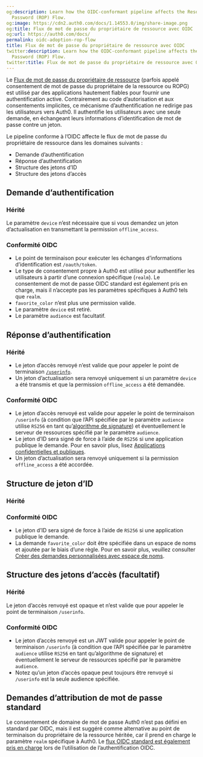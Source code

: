 ```yaml
---
og:description: Learn how the OIDC-conformant pipeline affects the Resource Owner
  Password (ROP) Flow.
og:image: https://cdn2.auth0.com/docs/1.14553.0/img/share-image.png
og:title: Flux de mot de passe du propriétaire de ressource avec OIDC
og:url: https://auth0.com/docs/
permalink: oidc-adoption-rop-flow
title: Flux de mot de passe du propriétaire de ressource avec OIDC
twitter:description: Learn how the OIDC-conformant pipeline affects the Resource Owner
  Password (ROP) Flow.
twitter:title: Flux de mot de passe du propriétaire de ressource avec OIDC
---
```


Le [Flux de mot de passe du propriétaire de ressource](/login/flows/resource-owner-password-flow) (parfois appelé consentement de mot de passe du propriétaire de la ressource ou ROPG) est utilisé par des applications hautement fiables pour fournir une authentification active. Contrairement au code d’autorisation et aux consentements implicites, ce mécanisme d’authentification ne redirige pas les utilisateurs vers Auth0. Il authentifie les utilisateurs avec une seule demande, en échangeant leurs informations d’identification de mot de passe contre un jeton.

Le pipeline conforme à l’OIDC affecte le flux de mot de passe du propriétaire de ressource dans les domaines suivants :

* Demande d’authentification
* Réponse d’authentification
* Structure des jetons d’ID
* Structure des jetons d’accès

## Demande d’authentification

### Hérité



Le paramètre `device` n’est nécessaire que si vous demandez un jeton d’actualisation en transmettant la permission `offline_access`.

### Conformité OIDC



* Le point de terminaison pour exécuter les échanges d’informations d’identification est `/oauth/token`.
* Le type de consentement propre à Auth0 est utilisé pour authentifier les utilisateurs à partir d’une connexion spécifique (`realm`). Le consentement de mot de passe OIDC standard est également pris en charge, mais il n’accepte pas les paramètres spécifiques à Auth0 tels que `realm`.
* `favorite_color` n’est plus une permission valide.
* Le paramètre `device` est retiré.
* Le paramètre `audience` est facultatif.

## Réponse d’authentification

### Hérité



* Le jeton d’accès renvoyé n’est valide que pour appeler le point de terminaison [`/userinfo`](/api/authentication#get-user-info).
* Un jeton d’actualisation sera renvoyé uniquement si un paramètre `device` a été transmis et que la permission `offline_access` a été demandée.

### Conformité OIDC



* Le jeton d’accès renvoyé est valide pour appeler le point de terminaison `/userinfo` (à condition que l’API spécifiée par le paramètre `audience` utilise `RS256` en tant qu’[algorithme de signature](/applications/signing-algorithms)) et éventuellement le serveur de ressources spécifié par le paramètre `audience`.
* Le jeton d’ID sera signé de force à l’aide de `RS256` si une application publique le demande. Pour en savoir plus, lisez [Applications confidentielles et publiques](/applications/confidential-and-public-applications).
* Un jeton d’actualisation sera renvoyé uniquement si la permission `offline_access` a été accordée.

## Structure de jeton d’ID

### Hérité



### Conformité OIDC



* Le jeton d’ID sera signé de force à l’aide de `RS256` si une application publique le demande.
* La demande `favorite_color` doit être spécifiée dans un espace de noms et ajoutée par le biais d’une règle. Pour en savoir plus, veuillez consulter [Créer des demandes personnalisées avec espace de noms](/security/tokens/json-web-tokens/create-custom-claims).

## Structure des jetons d’accès (facultatif)

### Hérité



Le jeton d’accès renvoyé est opaque et n’est valide que pour appeler le point de terminaison `/userinfo`.

### Conformité OIDC



* Le jeton d’accès renvoyé est un JWT valide pour appeler le point de terminaison `/userinfo` (à condition que l’API spécifiée par le paramètre `audience` utilise `RS256` en tant qu’algorithme de signature) et éventuellement le serveur de ressources spécifié par le paramètre `audience`.
* Notez qu’un jeton d’accès opaque peut toujours être renvoyé si `/userinfo` est la seule audience spécifiée.

## Demandes d’attribution de mot de passe standard

Le consentement de domaine de mot de passe Auth0 n’est pas défini en standard par OIDC, mais il est suggéré comme alternative au point de terminaison du propriétaire de la ressource héritée, car il prend en charge le paramètre `realm` spécifique à Auth0. Le [flux OIDC standard est également pris en charge](/login/flows/resource-owner-password-flow) lors de l’utilisation de l’authentification OIDC.